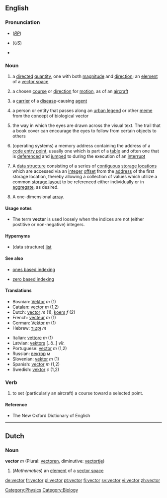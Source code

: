 ==English==

===Pronunciation===
*{{IPA|/ˈvɛktə/}} (''[[RP]]'')
*{{IPA|/ˈvɛktɚ/}} (''US'')
*{{audio|en-us-vector.ogg|Audio (US)}}

===Noun===
{{en-noun}}

# {{mathematics}} a [[directed]] [[quantity]], one with both [[magnitude]] and [[direction]]; an [[element]] of a [[vector space]]
# {{cattag|aviation}} a chosen [[course]] or [[direction]] for [[motion]], as of an [[aircraft]]
# {{medicine}} a [[carrier]] of a [[disease]]-causing [[agent]]
# {{sociology}} a person or entity that passes along an [[urban legend]] or other [[meme]] from the concept of biological vector
# the way in which the eyes are drawn across the visual text. The trail that a book cover can encourage the eyes to follow from certain objects to others
# {{computing}} (operating systems) a memory address containing the address of a [[code entry point]], usually one which is part of a [[table]] and often one that is [[dereference|deferenced]] and [[jump|jumped]] to during the execution of an [[interrupt]]
# {{complang}} A [[data structure]] consisting of a series of [[contiguous]] [[storage location|storage locations]] which are accessed via an [[integer]] [[offset]] from the [[address]] of the first storage location, thereby allowing a collection of values which utilize a common [[storage layout]] to be referenced either individually or in [[aggregate]], as desired.
# {{complang}} A one-dimensional [[array]].

====Usage notes====
* {{complang}} The term '''vector''' is used loosely when the indices are not (either postitive or non-negative) integers.

====Hypernyms====

* {{complang}} (data structure) [[list]]

====See also====

* {{computing}} [[ones based indexing]]
* {{computing}} [[zero based indexing]]

====Translations====
{{rfc-trans}}
{{top}}
*Bosnian: [[Vektor]] ''m'' (1)
*Catalan: [[vector]] ''m'' (1,2)
*Dutch: [[vector]] ''m'' (1), [[koers]] ''f'' (2)
*French: [[vecteur]] ''m'' (1)
*German: [[Vektor]] ''m'' (1)
*Hebrew: [[:he:וקטור|וקטור]] ''m''
{{mid}}
*Italian: [[vettore]] ''m'' (1)
*Latvian: [[vektors]] [..ō..] ''vīr.'' 
*Portuguese: [[vector]] ''m'' (1,2)
*Russian: [[вектор]] ''м''
*Slovenian: [[vektor]] ''m'' (1)
*Spanish: [[vector]] ''m'' (1,2)
*Swedish: [[vektor]] ''c'' (1,2)
{{bottom}}

===Verb===
{{en-verb}}

# to set (particularly an aircraft) a course toward a selected point.

====Reference====
*The New Oxford Dictionary of English

----

==Dutch==
===Noun===
'''vector''' ''m'' (Plural: [[vectoren]], diminutive: [[vectortje]])

#(''Mathematics'') an [[element]] of a [[vector space]]

[[Category:Physics]]
[[Category:Biology]] <!--definitions in this area need to be added yet-->

[[de:vector]]
[[fr:vector]]
[[pl:vector]]
[[pt:vector]]
[[fi:vector]]
[[sv:vector]]
[[vi:vector]]
[[zh:vector]]
